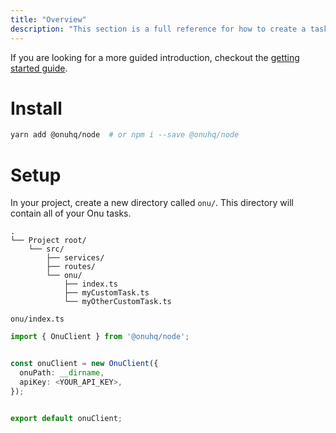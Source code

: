 ```yaml
---
title: "Overview"
description: "This section is a full reference for how to create a task using the Node/Express sdk."
---
```


If you are looking for a more guided introduction, checkout the [getting started guide](/introduction/getting-started).

# Install
```bash
yarn add @onuhq/node  # or npm i --save @onuhq/node
```

# Setup
In your project, create a new directory called `onu/`. This directory will contain all of your Onu tasks.
```
.
└── Project root/
    └── src/
        ├── services/
        ├── routes/
        └── onu/
            ├── index.ts
            ├── myCustomTask.ts
            └── myOtherCustomTask.ts
```


`onu/index.ts`

```typescript
import { OnuClient } from '@onuhq/node';


const onuClient = new OnuClient({
  onuPath: __dirname,
  apiKey: <YOUR_API_KEY>,
});


export default onuClient;
```
